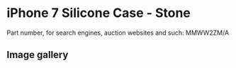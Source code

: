 
# iPhone 7 Silicone Case - Stone

Part number, for search engines, auction websites and such: MMWW2ZM/A

## Image gallery

<div style={{ width: '100%', maxWidth: '768px' }}>
<GalleryComponent
    images={[
      {
        original: "/everysource/MMWW2.webp",
        thumbnail: "/everypreview/MMWW2.webp",
      },
      {
        original: "/everysource/MMWW2_AV1_GOLD.webp",
        thumbnail: "/everypreview/MMWW2_AV1_GOLD.webp",
      },
      {
        original: "/everysource/MMWW2_AV1_JET_BLACK.webp",
        thumbnail: "/everypreview/MMWW2_AV1_JET_BLACK.webp",
      },
      {
        original: "/everysource/MMWW2_AV1_RED.webp",
        thumbnail: "/everypreview/MMWW2_AV1_RED.webp",
      },
      {
        original: "/everysource/MMWW2_AV1_SILVER.webp",
        thumbnail: "/everypreview/MMWW2_AV1_SILVER.webp",
      },
      {
        original: "/everysource/MMWW2_AV2.webp",
        thumbnail: "/everypreview/MMWW2_AV2.webp",
      }
    ]}
  />
</div>